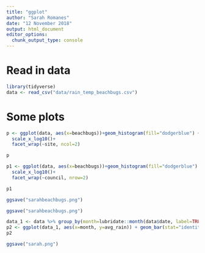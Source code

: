 ```yaml
---
title: "ggplot"
author: "Sarah Romanes"
date: "12 November 2018"
output: html_document
editor_options: 
  chunk_output_type: console
---
```


# Read in data

```r
library(tidyverse)
data <- read_csv("data/rain_temp_beachbugs.csv")
```

# Some plots

```r
p <- ggplot(data, aes(x=beachbugs))+geom_histogram(fill="dodgerblue") +
  scale_x_log10()+
  facet_wrap(~site, ncol=2)

p
```

```r
p1 <- ggplot(data, aes(x=beachbugs))+geom_histogram(fill="dodgerblue") +
  scale_x_log10()+
  facet_wrap(~council, nrow=2)

p1

ggsave("sarahbeachbugs.png")
```

```r
ggsave("sarahbeachbugs.png")
```


```r

data_1 <- data %>% group_by(month=lubridate::month(data$date, label=TRUE)) %>% summarise(avg_rain=mean(rain_mm, na.rm = TRUE), avg_bug=mean(beachbugs, na.rm = TRUE))
p2 <- ggplot(data_1, aes(x=month, y=avg_rain)) + geom_bar(stat="identity", fill="skyblue")
p2

ggsave("sarah.png")
```

